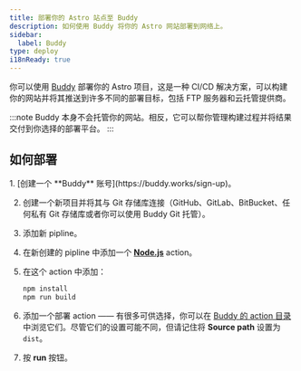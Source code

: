 ```yaml
---
title: 部署你的 Astro 站点至 Buddy
description: 如何使用 Buddy 将你的 Astro 网站部署到网络上。
sidebar:
  label: Buddy
type: deploy
i18nReady: true
---
```


你可以使用 [Buddy](https://buddy.works/) 部署你的 Astro 项目，这是一种 CI/CD 解决方案，可以构建你的网站并将其推送到许多不同的部署目标，包括 FTP 服务器和云托管提供商。

:::note
Buddy 本身不会托管你的网站。相反，它可以帮你管理构建过程并将结果交付到你选择的部署平台。
:::

## 如何部署

<Steps>
1. [创建一个 **Buddy** 账号](https://buddy.works/sign-up)。

2. 创建一个新项目并将其与 Git 存储库连接（GitHub、GitLab、BitBucket、任何私有 Git 存储库或者你可以使用 Buddy Git 托管）。

3. 添加新 pipline。

4. 在新创建的 pipline 中添加一个 **[Node.js](https://buddy.works/actions/node-js)** action。

5. 在这个 action 中添加：
   
   ```bash
   npm install
   npm run build
   ```
   
6. 添加一个部署 action —— 有很多可供选择，你可以在 [Buddy 的 action 目录](https://buddy.works/actions)中浏览它们。尽管它们的设置可能不同，但请记住将 **Source path** 设置为 `dist`。

7. 按 **run** 按钮。
</Steps>
